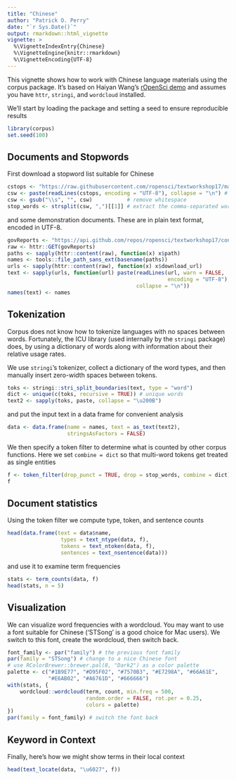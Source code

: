 ```yaml
---
title: "Chinese"
author: "Patrick O. Perry"
date: "`r Sys.Date()`"
output: rmarkdown::html_vignette
vignette: >
  %\VignetteIndexEntry{Chinese}
  %\VignetteEngine{knitr::rmarkdown}
  %\VignetteEncoding{UTF-8}
---
```


This vignette shows how to work with Chinese language materials using the
corpus package.  It's based on Haiyan Wang's [rOpenSci demo](https://github.com/ropensci/textworkshop17/tree/master/demos/chineseDemo)
and assumes you have `httr`, `stringi`, and `wordcloud` installed.

We'll start by loading the package and setting a seed to ensure reproducible
results
```r
library(corpus)
set.seed(100)
```

## Documents and Stopwords

First download a stopword list suitable for Chinese
```r
cstops <- "https://raw.githubusercontent.com/ropensci/textworkshop17/master/demos/chineseDemo/ChineseStopWords.txt"
csw <- paste(readLines(cstops, encoding = "UTF-8"), collapse = "\n") # download
csw <- gsub("\\s", "", csw)           # remove whitespace
stop_words <- strsplit(csw, ",")[[1]] # extract the comma-separated words
```
and some demonstration documents. These are in plain text format,
encoded in UTF-8.
```r
govReports <- "https://api.github.com/repos/ropensci/textworkshop17/contents/demos/chineseDemo/govReports"
raw <- httr::GET(govReports)
paths <- sapply(httr::content(raw), function(x) x$path)
names <- tools::file_path_sans_ext(basename(paths))
urls <- sapply(httr::content(raw), function(x) x$download_url)
text <- sapply(urls, function(url) paste(readLines(url, warn = FALSE,
                                                   encoding = "UTF-8"),
                                         collapse = "\n"))
names(text) <- names
```

## Tokenization

Corpus does not know how to tokenize languages with no spaces between words.
Fortunately, the ICU library (used internally by the `stringi` package) does,
by using a dictionary of words along with information about their relative
usage rates.

We use `stringi`'s tokenizer, collect a dictionary of the word types,
and then manually insert zero-width spaces between tokens.
```r
toks <- stringi::stri_split_boundaries(text, type = "word")
dict <- unique(c(toks, recursive = TRUE)) # unique words
text2 <- sapply(toks, paste, collapse = "\u200B")
```
and put the input text in a data frame for convenient analysis
```r
data <- data.frame(name = names, text = as_text(text2),
                   stringsAsFactors = FALSE)
```

We then specify a token filter to determine what is counted by other corpus
functions.  Here we set `combine = dict` so that multi-word
tokens get treated as single entities
```r
f <- token_filter(drop_punct = TRUE, drop = stop_words, combine = dict)
f
```

## Document statistics

Using the token filter we compute type, token, and sentence counts
```r
head(data.frame(text = data$name,
                 types = text_ntype(data, f),
                 tokens = text_ntoken(data, f),
                 sentences = text_nsentence(data)))
```
and use it to examine term frequencies
```r
stats <- term_counts(data, f)
head(stats, n = 5)
```

## Visualization

We can visualize word frequencies with a wordcloud.  You may want to use a font
suitable for Chinese ('STSong' is a good choice for Mac users). We switch to
this font, create the wordcloud, then switch back.
```r
font_family <- par("family") # the previous font family
par(family = "STSong") # change to a nice Chinese font
# use RColorBrewer::brewer.pal(8, "Dark2") as a color palette
palette <- c("#1B9E77", "#D95F02", "#7570B3", "#E7298A", "#66A61E",
             "#E6AB02", "#A6761D", "#666666")
with(stats, {
    wordcloud::wordcloud(term, count, min.freq = 500,
                         random.order = FALSE, rot.per = 0.25,
                         colors = palette)
})
par(family = font_family) # switch the font back
```

## Keyword in Context

Finally, here's how we might show terms in their local context
```r
head(text_locate(data, "\u6027", f))
```

